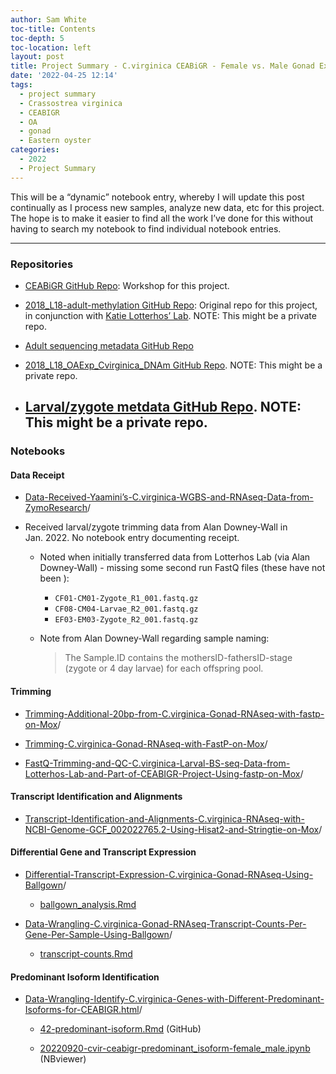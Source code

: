 ```yaml
---
author: Sam White
toc-title: Contents
toc-depth: 5
toc-location: left
layout: post
title: Project Summary - C.virginica CEABiGR - Female vs. Male Gonad Exposed to OA
date: '2022-04-25 12:14'
tags: 
  - project summary
  - Crassostrea virginica
  - CEABIGR
  - OA
  - gonad
  - Eastern oyster
categories: 
  - 2022
  - Project Summary
---
```

This will be a “dynamic” notebook entry, whereby I will update this post continually as I process new samples, analyze new data, etc for this project. The hope is to make it easier to find all the work I’ve done for this without having to search my notebook to find individual notebook entries.

---

### Repositories

- [CEABiGR GitHub Repo](https://github.com/sr320/ceabigr): Workshop for this project.

- [2018_L18-adult-methylation GitHub Repo](https://github.com/epigeneticstoocean/2018_L18-adult-methylation): Original repo for this project, in conjunction with [Katie Lotterhos' Lab](https://cos.northeastern.edu/people/katie-lotterhos/). NOTE: This might be a private repo.

- [Adult sequencing metadata GitHub Repo](https://github.com/RobertsLab/project-oyster-comparative-omics/tree/master/metadata)

- [2018_L18_OAExp_Cvirginica_DNAm GitHub Repo](https://github.com/epigeneticstoocean/2018_L18_OAExp_Cvirginica_DNAm/blob/main/data/L18_larvae_meta.csv). NOTE: This might be a private repo.

- [Larval/zygote metdata GitHub Repo](https://github.com/epigeneticstoocean/2018_L18_OAExp_Cvirginica_DNAm/blob/main/data/L18_larvae_meta.csv). NOTE: This might be a private repo.
---

### Notebooks

#### Data Receipt

- [Data-Received-Yaamini's-C.virginica-WGBS-and-RNAseq-Data-from-ZymoResearch](https://robertslab.github.io/sams-notebook/posts/2021/2021-05-28-Data-Received---Yaaminis-C.virginica-WGBS-and-RNAseq-Data-from-ZymoResearch/)/

- Received larval/zygote trimming data from Alan Downey-Wall in Jan. 2022. No notebook entry documenting receipt.

  - Noted when initially transferred data from Lotterhos Lab (via Alan Downey-Wall) - missing some second run FastQ files (these have not been ):

    - `CF01-CM01-Zygote_R1_001.fastq.gz`
    - `CF08-CM04-Larvae_R2_001.fastq.gz`
    - `EF03-EM03-Zygote_R2_001.fastq.gz`  

  - Note from Alan Downey-Wall regarding sample naming:

    >  The Sample.ID​ contains the mothersID-fathersID-stage (zygote or 4 day larvae) for each offspring pool.

#### Trimming

- [Trimming-Additional-20bp-from-C.virginica-Gonad-RNAseq-with-fastp-on-Mox](https://robertslab.github.io/sams-notebook/posts/2022/2022-02-24-Trimming---Additional-20bp-from-C.virginica-Gonad-RNAseq-with-fastp-on-Mox/)/

- [Trimming-C.virginica-Gonad-RNAseq-with-FastP-on-Mox](https://robertslab.github.io/sams-notebook/posts/2021/2021-07-14-Trimming---C.virginica-Gonad-RNAseq-with-FastP-on-Mox/)/

- [FastQ-Trimming-and-QC-C.virginica-Larval-BS-seq-Data-from-Lotterhos-Lab-and-Part-of-CEABIGR-Project-Using-fastp-on-Mox](https://robertslab.github.io/sams-notebook/posts/2022/2022-08-29-FastQ-Trimming-and-QC---C.virginica-Larval-BS-seq-Data-from-Lotterhos-Lab-and-Part-of-CEABIGR-Project-Using-fastp-on-Mox/)/

#### Transcript Identification and Alignments
- [Transcript-Identification-and-Alignments-C.virginica-RNAseq-with-NCBI-Genome-GCF_002022765.2-Using-Hisat2-and-Stringtie-on-Mox](https://robertslab.github.io/sams-notebook/posts/2022/2022-02-25-Transcript-Identification-and-Alignments---C.virginica-RNAseq-with-NCBI-Genome-GCF_002022765.2-Using-Hisat2-and-Stringtie-on-Mox/)/

#### Differential Gene and Transcript Expression

- [Differential-Transcript-Expression-C.virginica-Gonad-RNAseq-Using-Ballgown](https://robertslab.github.io/sams-notebook/posts/2021/2021-10-26-Differential-Transcript-Expression---C.virginica-Gonad-RNAseq-Using-Ballgown/)/

  - [ballgown_analysis.Rmd](https://github.com/epigeneticstoocean/2018_L18-adult-methylation/blob/main/code/ballgown_analysis.Rmd)

- [Data-Wrangling-C.virginica-Gonad-RNAseq-Transcript-Counts-Per-Gene-Per-Sample-Using-Ballgown](https://robertslab.github.io/sams-notebook/posts/2022/2022-01-27-Data-Wrangling---C.virginica-Gonad-RNAseq-Transcript-Counts-Per-Gene-Per-Sample-Using-Ballgown/)/

  - [transcript-counts.Rmd](https://github.com/epigeneticstoocean/2018_L18-adult-methylation/blob/main/code/transcript-counts.Rmd)

#### Predominant Isoform Identification

- [Data-Wrangling-Identify-C.virginica-Genes-with-Different-Predominant-Isoforms-for-CEABIGR.html](https://robertslab.github.io/sams-notebook/posts/2022/2022-09-20-Data-Wrangling---Identify-C.virginica-Genes-with-Different-Predominant-Isoforms-for-CEABIGR/)/

  - [42-predominant-isoform.Rmd](https://github.com/sr320/ceabigr/blob/main/code/42-predominant-isoform.Rmd) (GitHub)

  - [20220920-cvir-ceabigr-predominant_isoform-female_male.ipynb](https://nbviewer.org/github/sr320/ceabigr/blob/main/code/20220920-cvir-ceabigr-predominant_isoform-female_male.ipynb) (NBviewer)